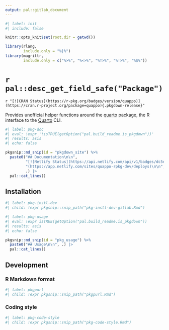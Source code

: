 ```yaml
---
output: pal::gitlab_document
---
```


```r
#| label: init
#| include: false

knitr::opts_knit$set(root.dir = getwd())

library(rlang,
        include.only = "%|%")
library(magrittr,
        include.only = c("%>%", "%<>%", "%T>%", "%!>%", "%$%"))
```

# `r pal::desc_get_field_safe("Package")`

`r "[![CRAN Status](https://r-pkg.org/badges/version/quappo)](https://cran.r-project.org/package=quappo){.pkgdown-release}"`

Provides unofficial helper functions around the [quarto](https://quarto-dev.github.io/quarto-r/) package, the R interface to the [Quarto](https://quarto.org/)
CLI.

```r
#| label: pkg-doc
#| eval: !expr '!isTRUE(getOption("pal.build_readme.is_pkgdown"))'
#| results: asis
#| echo: false

pkgsnip::md_snip(id = "pkgdown_site") %>%
  paste0("## Documentation\n\n",
         "[![Netlify Status](https://api.netlify.com/api/v1/badges/dc5ecaf8-2407-4b17-a2d2-d755ca26e613/deploy-status)]",
         "(https://app.netlify.com/sites/quappo-rpkg-dev/deploys)\n\n",
         .) |>
  pal::cat_lines()
```

## Installation

```r
#| label: pkg-instl-dev
#| child: !expr pkgsnip::snip_path("pkg-instl-dev-gitlab.Rmd")
```

```r
#| label: pkg-usage
#| eval: !expr isTRUE(getOption("pal.build_readme.is_pkgdown"))
#| results: asis
#| echo: false

pkgsnip::md_snip(id = "pkg_usage") %>%
  paste0("## Usage\n\n", .) |>
  pal::cat_lines()
```

## Development

### R Markdown format

```r
#| label: pkgpurl
#| child: !expr pkgsnip::snip_path("pkgpurl.Rmd")
```

### Coding style

```r
#| label: pkg-code-style
#| child: !expr pkgsnip::snip_path("pkg-code-style.Rmd")
```
